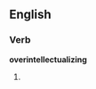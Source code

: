 
==English==

===Verb===
'''overintellectualizing'''

# {{present participle of|[[overintellectualize]]}}
